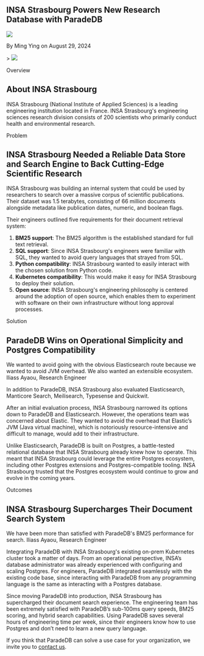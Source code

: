 
## INSA Strasbourg Powers New Research Database with ParadeDB

<div className="relative bottom-10 flex h-6 space-x-3">
  <Image src={Headshot} className="h-7 w-7 rounded-full" />
  <p className="relative top-3">By Ming Ying on August 29, 2024</p>
</div>
>

<Image src={SplashImage} className="rounded-xl" />

<p className="relative top-10 font-semibold text-indigo-600">Overview</p>

## About INSA Strasbourg

INSA Strasbourg (National Institute of Applied Sciences) is a leading engineering institution located in France. INSA Strasbourg's engineering sciences research division consists of 200 scientists who primarily conduct health and environmental research.

<p className="relative top-10 font-semibold text-indigo-600">Problem</p>

## INSA Strasbourg Needed a Reliable Data Store and Search Engine to Back Cutting-Edge Scientific Research

INSA Strasbourg was building an internal system that could be used by researchers to search over a massive corpus of scientific publications. Their dataset was 1.5 terabytes, consisting of 66 million documents alongside metadata like publication dates, numeric, and boolean flags.

Their engineers outlined five requirements for their document retrieval system:

1. **BM25 support**: The BM25 algorithm is the established standard for full text retrieval.
2. **SQL support**: Since INSA Strasbourg's engineers were familiar with SQL, they wanted to avoid query languages that strayed from SQL.
3. **Python compatibility**: INSA Strasbourg wanted to easily interact with the chosen solution from Python code.
4. **Kubernetes compatibility**: This would make it easy for INSA Strasbourg to deploy their solution.
5. **Open source**: INSA Strasbourg's engineering philosophy is centered around the adoption of open source, which enables them to experiment with software on their own infrastructure without long approval processes.

<p className="relative top-10 font-semibold text-indigo-600">Solution</p>

## ParadeDB Wins on Operational Simplicity and Postgres Compatibility

<div className="rounded-xl bg-indigo-600 px-8 py-4 md:my-2 md:px-12">
  <span className="font-medium text-white md:text-2xl">
    We wanted to avoid going with the obvious Elasticsearch route because we
    wanted to avoid JVM overhead. We also wanted an extensible ecosystem.
  </span>
  <span className="pt-4 text-sm text-white md:text-lg">
    Iliass Ayaou, Research Engineer
  </span>
</div>

In addition to ParadeDB, INSA Strasbourg also evaluated Elasticsearch, Manticore Search, Meilisearch, Typesense and Quickwit.

After an initial evaluation process, INSA Strasbourg narrowed its options down to ParadeDB and Elasticsearch. However, the operations team was concerned about Elastic. They wanted to avoid the overhead that Elastic’s JVM (Java virtual machine), which is notoriously resource-intensive and difficult to manage, would add to their infrastructure.

Unlike Elasticsearch, ParadeDB is built on Postgres, a battle-tested relational database that INSA Strasbourg already knew how to operate. This meant that INSA Strasbourg could leverage the entire Postgres ecosystem, including other Postgres extensions and Postgres-compatible tooling. INSA Strasbourg trusted that the Postgres ecosystem would continue to grow and evolve in the coming years.

<p className="relative top-10 font-semibold text-indigo-600">Outcomes</p>

## INSA Strasbourg Supercharges Their Document Search System

<div className="rounded-xl bg-indigo-600 px-8 py-4 md:my-2 md:px-12">
  <span className="font-medium text-white md:text-2xl">
    We have been more than satisfied with ParadeDB's BM25 performance for
    search.
  </span>
  <span className="pt-4 text-sm text-white md:text-lg">
    Iliass Ayaou, Research Engineer
  </span>
</div>

Integrating ParadeDB with INSA Strasbourg's existing on-prem Kubernetes cluster took a matter of days. From an operational perspective, INSA’s database administrator was already experienced with configuring and scaling Postgres. For engineers, ParadeDB integrated seamlessly with the existing code base, since interacting with ParadeDB from any programming language is the same as interacting with a Postgres database.

Since moving ParadeDB into production, INSA Strasbourg has supercharged their document search experience. The engineering team has been extremely satisfied with ParadeDB’s sub-100ms query speeds, BM25 scoring, and hybrid search capabilities. Using ParadeDB saves several hours of engineering time per week, since their engineers know how to use Postgres and don’t need to learn a new query language.

If you think that ParadeDB can solve a use case for your organization, we invite you to [contact us](sales@paradedb.com).
